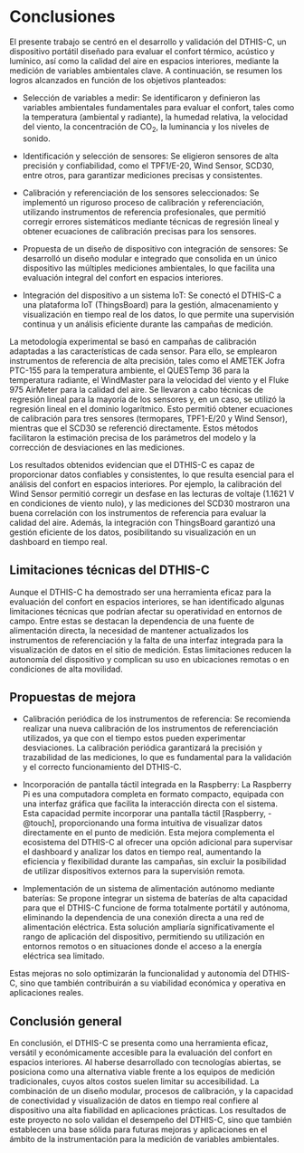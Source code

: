 #  Conclusiones {#cap-final}

El presente trabajo se centró en el desarrollo y validación del DTHIS-C, un dispositivo portátil diseñado para evaluar el confort térmico, acústico y lumínico, así como la calidad del aire en espacios interiores, mediante la medición de variables ambientales clave. A continuación, se resumen los logros alcanzados en función de los objetivos planteados:

- Selección de variables a medir: Se identificaron y definieron las variables ambientales fundamentales para evaluar el confort, tales como la temperatura (ambiental y radiante), la humedad relativa, la velocidad del viento, la concentración de CO<sub>2</sub>, la luminancia y los niveles de sonido.

- Identificación y selección de sensores: Se eligieron sensores de alta precisión y confiabilidad, como el TPF1/E-20, Wind Sensor, SCD30, entre otros, para garantizar mediciones precisas y consistentes.

- Calibración y referenciación de los sensores seleccionados: Se implementó un riguroso proceso de calibración y referenciación, utilizando instrumentos de referencia profesionales, que permitió corregir errores sistemáticos mediante técnicas de regresión lineal y obtener ecuaciones de calibración precisas para los sensores.

- Propuesta de un diseño de dispositivo con integración de sensores: Se desarrolló un diseño modular e integrado que consolida en un único dispositivo las múltiples mediciones ambientales, lo que facilita una evaluación integral del confort en espacios interiores.

- Integración del dispositivo a un sistema IoT: Se conectó el DTHIS-C a una plataforma IoT (ThingsBoard) para la gestión, almacenamiento y visualización en tiempo real de los datos, lo que permite una supervisión continua y un análisis eficiente durante las campañas de medición.

La metodología experimental se basó en campañas de calibración adaptadas a las características de cada sensor. Para ello, se emplearon instrumentos de referencia de alta precisión, tales como el AMETEK Jofra PTC-155 para la temperatura ambiente, el QUESTemp 36 para la temperatura radiante, el WindMaster para la velocidad del viento y el Fluke 975 AirMeter para la calidad del aire. Se llevaron a cabo técnicas de regresión lineal para la mayoría de los sensores y, en un caso, se utilizó la regresión lineal en el dominio logarítmico. Esto permitió obtener ecuaciones de calibración para tres sensores (termopares, TPF1-E/20 y Wind Sensor), mientras que el SCD30 se referenció directamente. Estos métodos facilitaron la estimación precisa de los parámetros del modelo y la corrección de desviaciones en las mediciones.

Los resultados obtenidos evidencian que el DTHIS-C es capaz de proporcionar datos confiables y consistentes, lo que resulta esencial para el análisis del confort en espacios interiores. Por ejemplo, la calibración del Wind Sensor permitió corregir un desfase en las lecturas de voltaje (1.1621 V en condiciones de viento nulo), y las mediciones del SCD30 mostraron una buena correlación con los instrumentos de referencia para evaluar la calidad del aire. Además, la integración con ThingsBoard garantizó una gestión eficiente de los datos, posibilitando su visualización en un dashboard en tiempo real.

## Limitaciones técnicas del DTHIS-C {#sec-lmitaciones}

Aunque el DTHIS-C ha demostrado ser una herramienta eficaz para la evaluación del confort en espacios interiores, se han identificado algunas limitaciones técnicas que podrían afectar su operatividad en entornos de campo. Entre estas se destacan la dependencia de una fuente de alimentación directa, la necesidad de mantener actualizados los instrumentos de referenciación y la falta de una interfaz integrada para la visualización de datos en el sitio de medición. Estas limitaciones reducen la autonomía del dispositivo y complican su uso en ubicaciones remotas o en condiciones de alta movilidad.

## Propuestas de mejora {#sec-mejoras}

- Calibración periódica de los instrumentos de referencia:
Se recomienda realizar una nueva calibración de los instrumentos de referenciación utilizados, ya que con el tiempo estos pueden experimentar desviaciones. La calibración periódica garantizará la precisión y trazabilidad de las mediciones, lo que es fundamental para la validación y el correcto funcionamiento del DTHIS-C.

- Incorporación de pantalla táctil integrada en la Raspberry:
La Raspberry Pi es una computadora completa en formato compacto, equipada con una interfaz gráfica que facilita la interacción directa con el sistema. Esta capacidad permite incorporar una pantalla táctil [Raspberry, -@touch], proporcionando una forma intuitiva de visualizar datos directamente en el punto de medición. Esta mejora complementa el ecosistema del DTHIS-C al ofrecer una opción adicional para supervisar el dashboard y analizar los datos en tiempo real, aumentando la eficiencia y flexibilidad durante las campañas, sin excluir la posibilidad de utilizar dispositivos externos para la supervisión remota.

- Implementación de un sistema de alimentación autónomo mediante baterías:
Se propone integrar un sistema de baterías de alta capacidad para que el DTHIS-C funcione de forma totalmente portátil y autónoma, eliminando la dependencia de una conexión directa a una red de alimentación eléctrica. Esta solución ampliaría significativamente el rango de aplicación del dispositivo, permitiendo su utilización en entornos remotos o en situaciones donde el acceso a la energía eléctrica sea limitado.

Estas mejoras no solo optimizarán la funcionalidad y autonomía del DTHIS-C, sino que también contribuirán a su viabilidad económica y operativa en aplicaciones reales.

## Conclusión general {#sec-conclusion}

En conclusión, el DTHIS-C se presenta como una herramienta eficaz, versátil y económicamente accesible para la evaluación del confort en espacios interiores. Al haberse desarrollado con tecnologías abiertas, se posiciona como una alternativa viable frente a los equipos de medición tradicionales, cuyos altos costos suelen limitar su accesibilidad. La combinación de un diseño modular, procesos de calibración, y la capacidad de conectividad y visualización de datos en tiempo real confiere al dispositivo una alta fiabilidad en aplicaciones prácticas. Los resultados de este proyecto no solo validan el desempeño del DTHIS-C, sino que también establecen una base sólida para futuras mejoras y aplicaciones en el ámbito de la instrumentación para la medición de variables ambientales.
